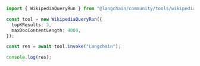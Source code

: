 ```typescript
import { WikipediaQueryRun } from "@langchain/community/tools/wikipedia_query_run";

const tool = new WikipediaQueryRun({
  topKResults: 3,
  maxDocContentLength: 4000,
});

const res = await tool.invoke("Langchain");

console.log(res);
```
